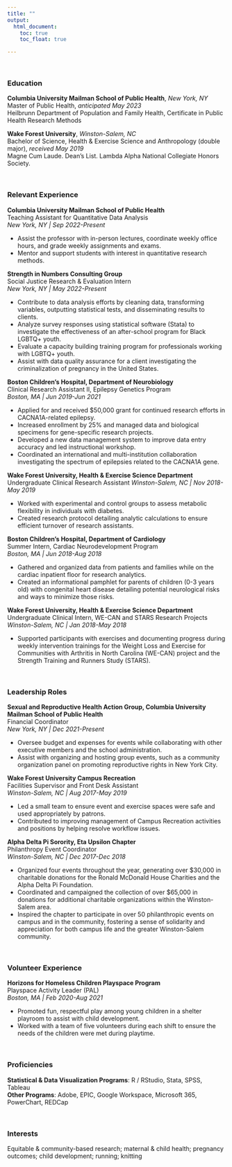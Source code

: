 ```yaml
---
title: ""
output:
  html_document:
    toc: true
    toc_float: true

---
```


<br/>  

### Education  

**Columbia University Mailman School of Public Health**, *New York, NY*  
Master of Public Health, *anticipated May 2023*  
Heilbrunn Department of Population and Family Health, Certificate in Public Health Research Methods 

**Wake Forest University**, *Winston-Salem, NC*  
Bachelor of Science, Health & Exercise Science and Anthropology (double major), *received May 2019*  
Magne Cum Laude. Dean’s List. Lambda Alpha National Collegiate Honors Society.   

<br/> 

### Relevant Experience

**Columbia University Mailman School of Public Health**  
Teaching Assistant for Quantitative Data Analysis  
*New York, NY | Sep 2022-Present*  

* Assist the professor with in-person lectures, coordinate weekly office hours, and grade weekly assignments and exams.
* Mentor and support students with interest in quantitative research methods.  

**Strength in Numbers Consulting Group**  
Social Justice Research & Evaluation Intern  
*New York, NY | May 2022-Present*  

* Contribute to data analysis efforts by cleaning data, transforming variables, outputting statistical tests, and disseminating results to clients. 
* Analyze survey responses using statistical software (Stata) to investigate the effectiveness of an after-school program for Black LGBTQ+ youth.
* Evaluate a capacity building training program for professionals working with LGBTQ+ youth.
* Assist with data quality assurance for a client investigating the criminalization of pregnancy in the United States.  

**Boston Children’s Hospital, Department of Neurobiology**  
Clinical Research Assistant II, Epilepsy Genetics Program  
*Boston, MA | Jun 2019-Jun 2021*  

* Applied for and received $50,000 grant for continued research efforts in CACNA1A-related epilepsy.
* Increased enrollment by 25% and managed data and biological specimens for gene-specific research projects.
* Developed a new data management system to improve data entry accuracy and led instructional workshop.
* Coordinated an international and multi-institution collaboration investigating the spectrum of epilepsies related to the CACNA1A gene.  

**Wake Forest University, Health & Exercise Science Department**  
Undergraduate Clinical Research Assistant 
*Winston-Salem, NC | Nov 2018-May 2019*  

* Worked with experimental and control groups to assess metabolic flexibility in individuals with diabetes. 
* Created research protocol detailing analytic calculations to ensure efficient turnover of research assistants.  

**Boston Children’s Hospital, Department of Cardiology**  
Summer Intern, Cardiac Neurodevelopment Program  
*Boston, MA | Jun 2018-Aug 2018*  

* Gathered and organized data from patients and families while on the cardiac inpatient floor for research analytics. 
* Created an informational pamphlet for parents of children (0-3 years old) with congenital heart disease  detailing potential neurological risks and ways to minimize those risks.  

**Wake Forest University, Health & Exercise Science Department**  
Undergraduate Clinical Intern, WE-CAN and STARS Research Projects  
*Winston-Salem, NC | Jan 2018-May 2018*  

* Supported participants with exercises and documenting progress during weekly intervention trainings for the Weight Loss and Exercise for Communities with Arthritis in North Carolina (WE-CAN) project and the Strength Training and Runners Study (STARS).  

<br/>

### Leadership Roles
**Sexual and Reproductive Health Action Group, Columbia University Mailman School of Public Health**  
Financial Coordinator  
*New York, NY | Dec 2021-Present*  

* Oversee budget and expenses for events while collaborating with other executive members and the school administration.
* Assist with organizing and hosting group events, such as a community organization panel on promoting reproductive rights in New York City.  

**Wake Forest University Campus Recreation**  
Facilities Supervisor and Front Desk Assistant  
*Winston-Salem, NC | Aug 2017-May 2019*  

*	Led a small team to ensure event and exercise spaces were safe and used appropriately by patrons.
*	Contributed to improving management of Campus Recreation activities and positions by helping resolve workflow issues.  

**Alpha Delta Pi Sorority, Eta Upsilon Chapter**  
Philanthropy Event Coordinator  
*Winston-Salem, NC | Dec 2017-Dec 2018*  

*	Organized four events throughout the year, generating over $30,000 in charitable donations for the Ronald McDonald House Charities and the Alpha Delta Pi Foundation.
*	Coordinated and campaigned the collection of over $65,000 in donations for additional charitable organizations within the Winston-Salem area.
*	Inspired the chapter to participate in over 50 philanthropic events on campus and in the community, fostering a sense of solidarity and appreciation for both campus life and the greater Winston-Salem community.  

<br>

### Volunteer Experience  
**Horizons for Homeless Children Playspace Program**  
Playspace Activity Leader (PAL)  
*Boston, MA | Feb 2020-Aug 2021*  

*	Promoted fun, respectful play among young children in a shelter playroom to assist with child development.
*	Worked with a team of five volunteers during each shift to ensure the needs of the children were met during playtime.  

<br>

### Proficiencies  

**Statistical & Data Visualization Programs**: R / RStudio, Stata, SPSS, Tableau  
**Other Programs**: Adobe, EPIC, Google Workspace, Microsoft 365, PowerChart, REDCap  

<br>

### Interests
Equitable & community-based research; maternal & child health; pregnancy outcomes; child development; running; knitting

